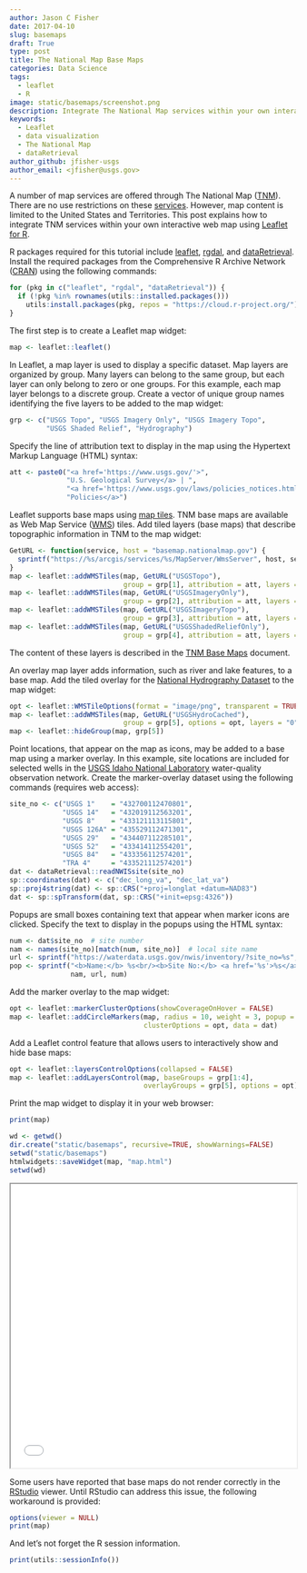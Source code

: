 ```yaml
---
author: Jason C Fisher
date: 2017-04-10
slug: basemaps
draft: True
type: post
title: The National Map Base Maps
categories: Data Science
tags:
  - leaflet
  - R
image: static/basemaps/screenshot.png
description: Integrate The National Map services within your own interactive web map using Leaflet for R.
keywords:
  - Leaflet
  - data visualization
  - The National Map
  - dataRetrieval
author_github: jfisher-usgs
author_email: <jfisher@usgs.gov>
---
```


A number of map services are offered through The National Map ([TNM](https://nationalmap.gov/)).
There are no use restrictions on these [services](https://viewer.nationalmap.gov/services/).
However, map content is limited to the United States and Territories.
This post explains how to integrate TNM services within your own interactive web map using
[Leaflet for R](https://rstudio.github.io/leaflet/).

R packages required for this tutorial include
[leaflet](https://CRAN.R-project.org/package=leaflet),
[rgdal](https://CRAN.R-project.org/package=rgdal), and
[dataRetrieval](https://CRAN.R-project.org/package=dataRetrieval).
Install the required packages from the Comprehensive R Archive Network ([CRAN](https://cran.r-project.org/))
using the following commands:

```r
for (pkg in c("leaflet", "rgdal", "dataRetrieval")) {
  if (!pkg %in% rownames(utils::installed.packages()))
    utils:install.packages(pkg, repos = "https://cloud.r-project.org/")
}
```


The first step is to create a Leaflet map widget:

```r
map <- leaflet::leaflet()
```


In Leaflet, a map layer is used to display a specific dataset.
Map layers are organized by group.
Many layers can belong to the same group, but each layer can only belong to zero or one groups.
For this example, each map layer belongs to a discrete group.
Create a vector of unique group names identifying the five layers to be added to the map widget:

```r
grp <- c("USGS Topo", "USGS Imagery Only", "USGS Imagery Topo",
         "USGS Shaded Relief", "Hydrography")
```

Specify the line of attribution text to display in the map using the Hypertext Markup Language (HTML) syntax:

```r
att <- paste0("<a href='https://www.usgs.gov/'>",
              "U.S. Geological Survey</a> | ",
              "<a href='https://www.usgs.gov/laws/policies_notices.html'>",
              "Policies</a>")
```

Leaflet supports base maps using [map tiles](https://www.mapbox.com/help/how-web-maps-work/).
TNM base maps are available as Web Map Service ([WMS](https://en.wikipedia.org/wiki/Web_Map_Service)) tiles.
Add tiled layers (base maps) that describe topographic information in TNM to the map widget:

```r
GetURL <- function(service, host = "basemap.nationalmap.gov") {
  sprintf("https://%s/arcgis/services/%s/MapServer/WmsServer", host, service)
}
map <- leaflet::addWMSTiles(map, GetURL("USGSTopo"),
                            group = grp[1], attribution = att, layers = "0")
map <- leaflet::addWMSTiles(map, GetURL("USGSImageryOnly"),
                            group = grp[2], attribution = att, layers = "0")
map <- leaflet::addWMSTiles(map, GetURL("USGSImageryTopo"),
                            group = grp[3], attribution = att, layers = "0")
map <- leaflet::addWMSTiles(map, GetURL("USGSShadedReliefOnly"),
                            group = grp[4], attribution = att, layers = "0")
```

The content of these layers is described in the
[TNM Base Maps](https://viewer.nationalmap.gov/help/3.0%20TNM%20Base%20Maps.htm) document.

An overlay map layer adds information, such as river and lake features, to a base map.
Add the tiled overlay for the [National Hydrography Dataset](https://nhd.usgs.gov/) to the map widget:

```r
opt <- leaflet::WMSTileOptions(format = "image/png", transparent = TRUE)
map <- leaflet::addWMSTiles(map, GetURL("USGSHydroCached"),
                            group = grp[5], options = opt, layers = "0")
map <- leaflet::hideGroup(map, grp[5])
```

Point locations, that appear on the map as icons, may be added to a base map using a marker overlay.
In this example, site locations are included for selected wells in the
[USGS Idaho National Laboratory](https://id.water.usgs.gov/INL/)
water-quality observation network.
Create the marker-overlay dataset using the following commands (requires web access):

```r
site_no <- c("USGS 1"    = "432700112470801",
             "USGS 14"   = "432019112563201",
             "USGS 8"    = "433121113115801",
             "USGS 126A" = "435529112471301",
             "USGS 29"   = "434407112285101",
             "USGS 52"   = "433414112554201",
             "USGS 84"   = "433356112574201",
             "TRA 4"     = "433521112574201")
dat <- dataRetrieval::readNWISsite(site_no)
sp::coordinates(dat) <- c("dec_long_va", "dec_lat_va")
sp::proj4string(dat) <- sp::CRS("+proj=longlat +datum=NAD83")
dat <- sp::spTransform(dat, sp::CRS("+init=epsg:4326"))
```

Popups are small boxes containing text that appear when marker icons are clicked.
Specify the text to display in the popups using the HTML syntax:

```r
num <- dat$site_no  # site number
nam <- names(site_no)[match(num, site_no)]  # local site name
url <- sprintf("https://waterdata.usgs.gov/nwis/inventory/?site_no=%s", num)
pop <- sprintf("<b>Name:</b> %s<br/><b>Site No:</b> <a href='%s'>%s</a>",
               nam, url, num)
```


Add the marker overlay to the map widget:

```r
opt <- leaflet::markerClusterOptions(showCoverageOnHover = FALSE)
map <- leaflet::addCircleMarkers(map, radius = 10, weight = 3, popup = pop,
                                 clusterOptions = opt, data = dat)
```

Add a Leaflet control feature that allows users to interactively show and hide base maps:

```r
opt <- leaflet::layersControlOptions(collapsed = FALSE)
map <- leaflet::addLayersControl(map, baseGroups = grp[1:4],
                                 overlayGroups = grp[5], options = opt)
```


Print the map widget to display it in your web browser:

```r
print(map)
```

```r
wd <- getwd()
dir.create("static/basemaps", recursive=TRUE, showWarnings=FALSE)
setwd("static/basemaps")
htmlwidgets::saveWidget(map, "map.html")
setwd(wd)
```

<iframe seamless src="/static/basemaps/map/index.html" width="100%" height="500"></iframe>

Some users have reported that base maps do not render correctly in the
[RStudio](https://www.rstudio.com/) viewer.
Until RStudio can address this issue, the following workaround is provided:

```r
options(viewer = NULL)
print(map)
```

And let's not forget the R session information.

```r
print(utils::sessionInfo())
```
